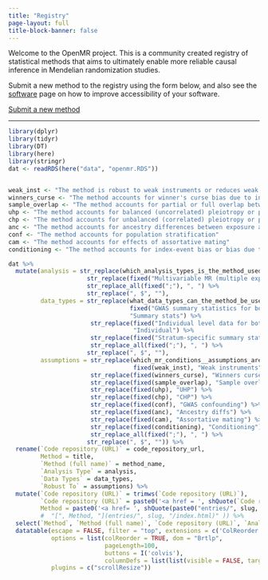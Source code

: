 ```yaml
---
title: "Registry"
page-layout: full
title-block-banner: false
---
```


Welcome to the OpenMR project. This is a community created registry of statistical methods that aims to ultimately enable more reliable causal inference in Mendelian randomization studies.

Submit a new method to the registry using the form below, and also see the [software](software.qmd) page on how to improve accessibility of your software.

<a class="btn btn-primary" href="https://forms.office.com/r/LKiA33DABX" target="_blank" role="button">Submit a new method</a>

---

```r
library(dplyr)
library(tidyr)
library(DT)
library(here)
library(stringr)
dat <- readRDS(here("data", "openmr.RDS"))


weak_inst <- "The method is robust to weak instruments or reduces weak instrument bias compared to traditional methods such as IVW regression or relaxes the no measurement error (NOME) assumption."
winners_curse <- "The method accounts for winner's curse bias due to in-sample variant selection."
sample_overlap <- "The method accounts for partial or full overlap between exposure and outcome samples."
uhp <- "The method accounts for balanced (uncorrelated) pleiotropy or pleiotropy that meets the Instrument strength independent of direct effect (InSIDE) assumption."
chp <- "The method accounts for unbalanced (correlated) pleiotropy or pleiotropy that violates the InSIDE assumption."
anc <- "The method accounts for ancestry differences between exposure and outcome samples."
conf <- "The method accounts for population stratification"
cam <- "The method accounts for effects of assortative mating"
conditioning <- "The method accounts for index-event bias or bias due to conditioning on a heritable trait."

dat %>%
  mutate(analysis = str_replace(which_analysis_types_is_the_method_used_for, fixed("Univariable MR (one exposure, one outcome)"), "UVMR") %>%
                      str_replace(fixed("Multivariable MR (multiple exposures, one outcome)"), "MVMR") %>% 
                      str_replace_all(fixed(";"), ", ") %>% 
                      str_replace(", $", ""), 
         data_types = str_replace(what_data_types_can_the_method_be_used_with, 
                                  fixed("GWAS summary statistics for both exposure(s) and outcome(s) (or all traits if Network MR)"), 
                                  "Summary stats") %>% 
                       str_replace(fixed("Individual level data for both exposure(s) and outcome(s) (or all traits if Network MR)"), 
                                   "Individual") %>%
                       str_replace(fixed("Stratum-specific summary statistics"), "Stratum spec. summary stats") %>%
                       str_replace_all(fixed(";"), ", ") %>% 
                      str_replace(", $", ""), 
         assumptions = str_replace(which_mr_conditions__assumptions_are_requiredrelaxed_by_the_method, 
                                   fixed(weak_inst), "Weak instruments") %>%
                       str_replace(fixed(winners_curse), "Winners curse") %>% 
                       str_replace(fixed(sample_overlap), "Sample overlap") %>%
                       str_replace(fixed(uhp), "UHP") %>% 
                       str_replace(fixed(chp), "CHP") %>%
                       str_replace(fixed(conf), "GWAS confounding") %>% 
                       str_replace(fixed(anc), "Ancestry diffs") %>%
                       str_replace(fixed(cam), "Assortative mating") %>%
                       str_replace(fixed(conditioning), "Conditioning") %>%
                       str_replace_all(fixed(";"), ", ") %>% 
                      str_replace(", $", "")) %>% 
  rename(`Code repository (URL)` = code_repository_url, 
         Method = title, 
         `Method (full name)` = method_name,
         `Analysis Type` = analysis, 
         `Data Types` = data_types, 
         `Robust To` = assumptions) %>%
  mutate(`Code repository (URL)` = trimws(`Code repository (URL)`),
         `Code repository (URL)` = paste0('<a href = ', shQuote(`Code repository (URL)`), "target='_blank'", '>', `Code repository (URL)`, '</a>'),
         Method = paste0('<a href= ', shQuote(paste0("entries/", slug, "/index.html")), "target='_blank'", '>', Method, '</a>')) %>%
         #  "[", Method, "](entries/", slug, "/index.html)" )) %>%
  select(`Method`, `Method (full name)`, `Code repository (URL)`, `Analysis Type`, `Data Types`, `Robust To`) %>%
  datatable(escape = FALSE, filter = "top", extensions = c('ColReorder', 'Buttons'), 
            options = list(colReorder = TRUE, dom = "Brtlp", 
                           pageLength=100,
                           buttons = I('colvis'), 
                           columnDefs = list(list(visible = FALSE, targets = c(2, 3,5)))),
            plugins = c("scrollResize"))
```
